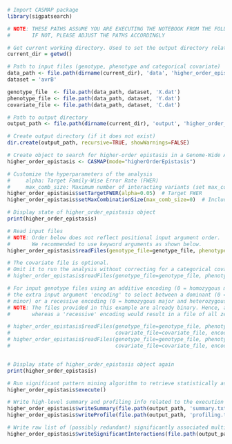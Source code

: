 ```r
# Import CASMAP package
library(sigpatsearch)
```

```r
# NOTE: THESE PATHS ASSUME YOU ARE EXECUTING THE NOTEBOOK FROM THE FOLDER examples/code. 
#       IF NOT, PLEASE ADJUST THE PATHS ACCORDINGLY

# Get current working directory. Used to set the output directory relative to the current one.
current_dir = getwd()

# Path to input files (genotype, phenotype and categorical covariate)
data_path <- file.path(dirname(current_dir), 'data', 'higher_order_epistasis')
dataset = 'avrB'

genotype_file  <- file.path(data_path, dataset, 'X.dat')
phenotype_file <- file.path(data_path, dataset, 'Y.dat')
covariate_file <- file.path(data_path, dataset, 'C.dat')

# Path to output directory
output_path <- file.path(dirname(current_dir), 'output', 'higher_order_epistasis', dataset)

# Create output directory (if it does not exist)
dir.create(output_path, recursive=TRUE, showWarnings=FALSE)
```

```r
# Create object to search for higher-order epistasis in a Genome-Wide Association Study (GWAS)
higher_order_epistasis <- CASMAP(mode="higherOrderEpistasis")

# Customize the hyperparameters of the analysis
#     alpha: Target Family-Wise Error Rate (FWER)
#     max_comb_size: Maximum number of interacting variants (set max_comb_size = 0 for unlimited order)
higher_order_epistasis$setTargetFWER(alpha=0.05)  # Target FWER
higher_order_epistasis$setMaxCombinationSize(max_comb_size=0)  # Include interactions of any order in the analysis

# Display state of higher_order_epistasis object
print(higher_order_epistasis)
```

```r
# Read input files
# NOTE: Order below does not reflect positional input argument order. 
#       We recommended to use keyword arguments as shown below.
higher_order_epistasis$readFiles(genotype_file=genotype_file, phenotype_file=phenotype_file, covariate_file=covariate_file)

# The covariate file is optional.
# Omit it to run the analysis without correcting for a categorical covariate.
# higher_order_epistasis$readFiles(genotype_file=genotype_file, phenotype_file=phenotype_file)

# For input genotype files using an additive encoding (0 = homozygous major, 1 = heterozygous, 2 = homozygous minor), use
# the extra input argument 'encoding' to select between a dominant (0 = homozygous major, 1 = heterozygous and homozygous 
# minor) or a recessive encoding (0 = homozygous major and heterozygous, 1 = homozygous minor).
# NOTE: The files provided in this example are already binary. Hence, a 'dominant' encoding will leave the files unchanged
#       whereas a 'recessive' encoding would result in a file of all zeros, not being applicable to this example.

# higher_order_epistasis$readFiles(genotype_file=genotype_file, phenotype_file=phenotype_file, 
#                                  covariate_file=covariate_file, encoding='dominant')
# higher_order_epistasis$readFiles(genotype_file=genotype_file, phenotype_file=phenotype_file, 
#                                  covariate_file=covariate_file, encoding='recessive')  # Do not use with already binarized data


# Display state of higher_order_epistasis object again
print(higher_order_epistasis)
```

```r
# Run significant pattern mining algorithm to retrieve statistically associated interactions between genomic variants
higher_order_epistasis$execute()
```

```r
# Write high-level summary and profiling info related to the execution of the algorithm
higher_order_epistasis$writeSummary(file.path(output_path, 'summary.txt'))
higher_order_epistasis$writeProfile(file.path(output_path, 'profiling.txt'))

# Write raw list of (possibly redundant) significantly associated multiplicative interactions of genomic variants
higher_order_epistasis$writeSignificantInteractions(file.path(output_path, 'significant_interactions.txt'))
```


